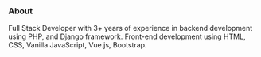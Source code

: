 ### About
Full Stack Developer with 3+ years of experience in backend
development using PHP, and Django framework. Front-end
development using HTML, CSS, Vanilla JavaScript, Vue.js, Bootstrap.
